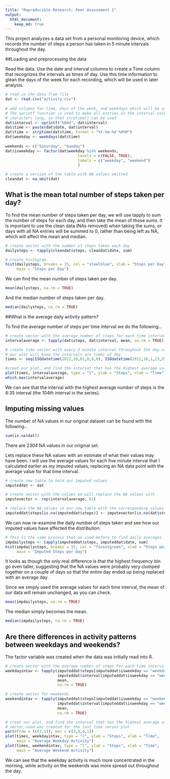 ```yaml
---
title: "Reproducible Research: Peer Assessment 1"
output: 
  html_document:
    keep_md: true
---
```


This project analyzes a data set from a personal monitoring device, which records
the number of steps a person has taken in 5 minute intervals throughout the day.

##Loading and preprocessing the data

Read the data.  Use the date and interval columns to create a Time column that
recognizes the intervals as times of day.  Use this time information to glean the 
days of the week for each recording, which will be used in later analysis.

```r
# read in the data from file
dat <- read.csv("activity.csv")
        
# add columns for time, days of the week, and weekdays which will be used later
# The sprintf function is used to make all entries in the interval column four
# characters long, so that strptime() can be used
dat$interval <- sprintf("%04d", dat$interval)
dat$time <- paste(dat$date, dat$interval)
dat$time <- strptime(dat$time, format = "%Y-%m-%d %H%M")
dat$weekday <- weekdays(dat$time)
        
weekends <- c("Saturday", "Sunday")
dat$isweekday <- factor(dat$weekday %in% weekends, 
                                levels = c(FALSE, TRUE), 
                                labels = c("weekday", "weekend")
                                )

# create a version of the table with NA values omitted        
cleandat <- na.omit(dat)
```

## What is the mean total number of steps taken per day?

To find the mean number of steps taken per day, we will use tapply to sum the number
of steps for each day, and then take the mean of those sums.  It is important to use
the clean data (NAs removed) when taking the sums, or days with all NA entries will 
be summed to 0, rather than being left as NA, which will affect the mean and median.

```r
# create vector with the number of steps taken each day
dailysteps <- tapply(cleandat$steps, cleandat$date, sum)

# create histogram
hist(dailysteps, breaks = 15, col = "steelblue", xlab = "Steps per Day",
     main = "Steps per Day")
```

We can find the mean number of steps taken per day.
```r
mean(dailysteps, na.rm = TRUE)
```

And the median number of steps taken per day.
```r
median(dailysteps, na.rm = TRUE)
```

##What is the average daily activity pattern?

To find the average number of steps per time interval we do the following...

```r
# create vector with the average number of steps for each time interval
intervalaverage <- tapply(dat$steps, dat$interval, mean, na.rm = TRUE)

# create time vector with every 5 minute interval throughout the day so that 
# our plot will know the intervals are times of day
times <- seq(ISOdatetime(2012,10,01,0,0,0), ISOdatetime(2012,10,1,23,55,0), by=(60*5))

#creat our plot, and find the interval that has the highest average value
plot(times, intervalaverage, type = "l", ylab = "Steps", xlab = "Time")
which.max(intervalaverage)
```

We can see that the interval with the highest average number of steps is the 8:35
interval (the 104th interval in the series).

## Imputing missing values

The number of NA values in our original dataset can be found with the following...

```r
sum(is.na(dat))
```

There are 2304 NA values in our original set.

Lets replace these NA values with an estimate of what their values may have been.  I 
will use the average values for each five minute interval that I calculated earlier
as my imputed values, replacing an NA data point with the average value for that 
time interval.

```r
# create new table to hold our imputed values
imputeddat <- dat

# create vector with the values we will replace the NA values with
imputevector <- rep(intervalaverage, 61)

# replace the NA values in our new table with the corresponding values from our vector
imputeddat$steps[is.na(imputeddat$steps)] <- imputevector[is.na(dat$steps)]
```

We can now re-examine the daily number of steps taken and see how our imputed values 
have affected the distribution.

```r
# This is the same process that we used before to find daily averages
impdailysteps <- tapply(imputeddat$steps, imputeddat$date, sum)
hist(impdailysteps, breaks = 15, col = "forestgreen", xlab = "Steps per Day",
     main = "Imputed Steps per Day")
```

It looks as though the only real difference is that the highest frequency bin go even
taller, suggesting that the NA values were probably very clumped together on a couple
of days so that the entire day ended up being replaced with an average day.

Since we simply used the average values for each time interval, the mean of our data
will remain unchanged, as you can check.
```r
mean(impdailysteps, na.rm = TRUE)
```

The median simply becomes the mean.
```r
median(impdailysteps, na.rm = TRUE)
```

## Are there differences in activity patterns between weekdays and weekends?

The factor variable was created when the data was initially read into R.

```r
# create vector with the average number of steps for each time interval on weekdays
weekdayintav <- tapply(imputeddat$steps[imputeddat$isweekday == "weekday"], 
                       imputeddat$interval[imputeddat$isweekday == "weekday"],
                       mean, 
                       na.rm = TRUE)

# create vector for weekends
weekendintav <- tapply(imputeddat$steps[imputeddat$isweekday == "weekend"], 
                       imputeddat$interval[imputeddat$isweekday == "weekend"],
                       mean, 
                       na.rm = TRUE)

# creat our plot, and find the interval that has the highest average value. The times
# vector used was created for the last time series plot
par(mfrow = (c(2,1)), mar = c(3,4,4,1))
plot(times, weekdayintav, type = "l", ylab = "Steps", xlab = "Time", 
     main = "Average Weekday Activity")
plot(times, weekendintav, type = "l", ylab = "Steps", xlab = "Time", 
     main = "Average Weekend Activity")
```

We can see that the weekday activity is much more concentrated in the morning, while
activity on the weekends was more spread out throughout the day.